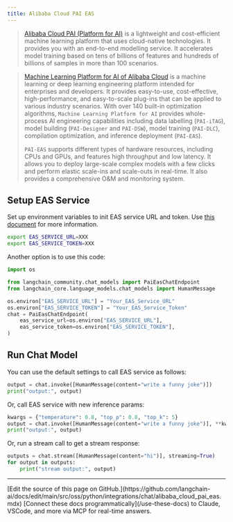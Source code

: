 ```yaml
---
title: Alibaba Cloud PAI EAS
---
```


>[Alibaba Cloud PAI (Platform for AI)](https://www.alibabacloud.com/help/en/pai/?spm=a2c63.p38356.0.0.c26a426ckrxUwZ) is a lightweight and cost-efficient machine learning platform that uses cloud-native technologies. It provides you with an end-to-end modelling service. It accelerates model training based on tens of billions of features and hundreds of billions of samples in more than 100 scenarios.

>[Machine Learning Platform for AI of Alibaba Cloud](https://www.alibabacloud.com/help/en/machine-learning-platform-for-ai/latest/what-is-machine-learning-pai) is a machine learning or deep learning engineering platform intended for enterprises and developers. It provides easy-to-use, cost-effective, high-performance, and easy-to-scale plug-ins that can be applied to various industry scenarios. With over 140 built-in optimization algorithms, `Machine Learning Platform for AI` provides whole-process AI engineering capabilities including data labelling (`PAI-iTAG`), model building (`PAI-Designer` and `PAI-DSW`), model training (`PAI-DLC`), compilation optimization, and inference deployment (`PAI-EAS`).
>
>`PAI-EAS` supports different types of hardware resources, including CPUs and GPUs, and features high throughput and low latency. It allows you to deploy large-scale complex models with a few clicks and perform elastic scale-ins and scale-outs in real-time. It also provides a comprehensive O&M and monitoring system.

## Setup EAS Service

Set up environment variables to init EAS service URL and token.
Use [this document](https://www.alibabacloud.com/help/en/pai/user-guide/service-deployment/) for more information.

```bash
export EAS_SERVICE_URL=XXX
export EAS_SERVICE_TOKEN=XXX
```

Another option is to use this code:

```python
import os

from langchain_community.chat_models import PaiEasChatEndpoint
from langchain_core.language_models.chat_models import HumanMessage

os.environ["EAS_SERVICE_URL"] = "Your_EAS_Service_URL"
os.environ["EAS_SERVICE_TOKEN"] = "Your_EAS_Service_Token"
chat = PaiEasChatEndpoint(
    eas_service_url=os.environ["EAS_SERVICE_URL"],
    eas_service_token=os.environ["EAS_SERVICE_TOKEN"],
)
```

## Run Chat Model

You can use the default settings to call EAS service as follows:

```python
output = chat.invoke([HumanMessage(content="write a funny joke")])
print("output:", output)
```

Or, call EAS service with new inference params:

```python
kwargs = {"temperature": 0.8, "top_p": 0.8, "top_k": 5}
output = chat.invoke([HumanMessage(content="write a funny joke")], **kwargs)
print("output:", output)
```

Or, run a stream call to get a stream response:

```python
outputs = chat.stream([HumanMessage(content="hi")], streaming=True)
for output in outputs:
    print("stream output:", output)
```

---

<Callout icon="pen-to-square" iconType="regular">
    [Edit the source of this page on GitHub.](https://github.com/langchain-ai/docs/edit/main/src/oss/python/integrations/chat/alibaba_cloud_pai_eas.mdx)
</Callout>
<Tip icon="terminal" iconType="regular">
    [Connect these docs programmatically](/use-these-docs) to Claude, VSCode, and more via MCP for    real-time answers.
</Tip>
